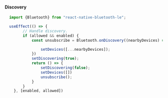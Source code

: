 #### Discovery

```js
  import {Bluetooth} from "react-native-bluetooth-le";

  useEffect(() => {
        // Handle discovery.
        if (allowed && enabled) {
            const unsubscribe = Bluetooth.onDiscovery((nearbyDevices) => {

                setDevices([...nearbyDevices]);
            })
            setDiscovering(true);
            return () => {
                setDiscovering(false);
                setDevices([])
                unsubscribe();
            }
        }
    }, [enabled, allowed])
```
